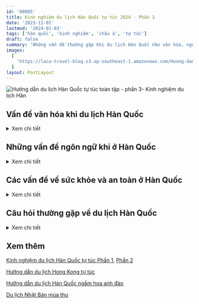 ```yaml
---
id: '00005'
title: Kinh nghiệm du lịch Hàn Quốc tự túc 2024 - Phần 3
date: '2023-11-01'
lastmod: '2024-01-03'
tags: ['hàn quốc', 'kinh nghiệm', 'châu á', 'tự túc']
draft: false
summary: 'Những vấn đề thường gặp khi du lịch Hàn Quốc như văn hóa, ngôn ngữ, sức khỏe và an toàn.'
images:
  [
    'https://laca-travel-blog.s3.ap-southeast-1.amazonaws.com/Huong-dan-du-lich-Han-Quoc-toan-tap-phan-3/bongeunsa-temple-seoul-at-night-gangnam-south-korea.jpg',
  ]
layout: PostLayout
---
```


![Hướng dẫn du lịch Hàn Quốc tự túc toàn tập - phần 3- Kinh nghiệm du lịch Hàn](https://laca-travel-blog.s3.ap-southeast-1.amazonaws.com/Huong-dan-du-lich-Han-Quoc-toan-tap-phan-3/bongeunsa-temple-seoul-at-night-gangnam-south-korea.jpg)

<TOCInline toc={props.toc} asDisclosure toHeading={2} />

## Vấn đề văn hóa khi du lịch Hàn Quốc

<details>
<summary>Xem chi tiết</summary>

![Du lịch Hàn Quốc tự túc - Món ăn trên bàn - Hàn Quốc](https://laca-travel-blog.s3.ap-southeast-1.amazonaws.com/Huong-dan-du-lich-Han-Quoc-toan-tap-phan-3/bua-an-toi-han-quoc.jpg)
Hàn Quốc là một đất nước đề cao hình ảnh xã hội, sự tôn trọng người với nhau và sự hòa hợp xã hội. Điều này có nghĩa là người Hàn Quốc thường cố gắng tránh xung đột, đặc biệt là ở nơi công cộng. Để thể hiện sự tôn trọng văn hóa Hàn Quốc, bạn nên tránh sự thô lỗ, cố gắng tôn trọng văn hóa Hàn, thích nghi với những phong tục tập quán và luôn tránh xung đột.

Điều gì được coi là thô lỗ ở Hàn Quốc? Việc chỉ bằng một ngón tay hoặc bằng đũa, cho và nhận bằng một tay, bắt chéo chân khi ngồi và đi giày vào bên trong được coi là thô lỗ. Những hành động được coi là thô lỗ ở các nước khác như chửi thề và khạc nhổ cũng bị coi là thô lỗ ở Hàn Quốc.

Điều gì được coi là không may mắn ở Hàn Quốc? Việc viết tên người khác bằng mực đỏ và cắm thẳng đũa vào cơm được cho là không may mắn. Cả hai đều được sử dụng trong các nghi lễ dành cho người đã khuất. Số 4 cũng không may mắn vì từ này đồng âm với từ “tử”.

Bạn có cần tip ở Hàn Quốc không? Ở Hàn Quốc, việc boa là không cần thiết và hầu hết các nhà hàng, quán cà phê đều không mong đợi hoặc cho phép bạn boa. Không có phí dịch vụ được thêm vào hóa đơn ở Hàn Quốc, ngoại trừ một số nhà hàng, quán bar và khách sạn cao cấp ở các khu du lịch của Seoul. Khi có hướng dẫn viên thì tip là được.

Có cần cởi giày khi đi vào nhà không? Nếu vào nhà ai đó ở Hàn Quốc, bạn nên cởi giày. Quy tắc này cũng áp dụng cho các đền chùa, nhà hàng truyền thống và những nơi khác trong các tòa nhà truyền thống. Hầu hết các quán cà phê, cửa hàng và nhà hàng sẽ không yêu cầu bạn cởi giày.

Khi nào bạn nên sử dụng hai tay ở Hàn Quốc? Bạn nên sử dụng hai tay khi đưa và nhận đồ ở Hàn Quốc như tiền, quà, danh thiếp hay đồ ăn. Khi bắt tay, hãy sử dụng cả hai tay, không chỉ một tay. Điều tương tự cũng áp dụng cho việc rót đồ uống, cả việc rót và cầm ly.

![Du lịch Hàn Quốc tự túc - Văn hóa Hàn Quốc](https://laca-travel-blog.s3.ap-southeast-1.amazonaws.com/Huong-dan-du-lich-Han-Quoc-toan-tap-phan-3/van-hoa-han-quoc.jpg)

Có phải hành động như người Hàn ở Hàn Quốc không? Bạn không cần phải tuân theo phong tục và truyền thống của Hàn Quốc khi đến thăm Hàn Quốc. Bạn là khách trong nước và người Hàn Quốc sẽ không mong đợi bạn biết mọi quy tắc. Tuy nhiên, việc thể hiện nhận thức về văn hóa ở Hàn Quốc sẽ giúp bạn kết bạn và gây ấn tượng với người dân địa phương.

Mẹo tốt nhất để trở nên nhạy cảm về văn hóa ở Hàn Quốc là trước tiên hãy xem xét tất cả những điều bạn cho là thô lỗ ở đất nước của mình – khạc nhổ, chửi thề, la hét, bạo lực thể xác, v.v. Hãy thể hiện những hành động tử tế tương tự như bạn thể hiện ở nhà – giúp đỡ người khác, nhường chỗ cho người cần giúp đỡ, lịch sự, v.v.

Hơn nữa, hãy nhớ rằng sự hòa hợp xã hội thực sự quan trọng ở Hàn Quốc và cố gắng không gây ra hình ảnh xấu. Hãy giữ giọng nói nhỏ nhẹ ở nơi công cộng, không nói chuyện hoặc hành động hung hăng, bất lịch sự và không ép buộc khi mọi người miễn cưỡng. Người Hàn Quốc có thể cảm thấy nghĩa vụ phải làm mọi việc, ngay cả khi họ không muốn.

[Quay lại nội dung](#nội-dung)

</details>

## Những vấn đề ngôn ngữ khi ở Hàn Quốc

<details>
<summary>Xem chi tiết</summary>

Vấn đề ngôn ngữ có thể là mối quan tâm lớn đối với những du khách lần đầu đến Hàn Quốc vì tiếng Hàn là ngôn ngữ rất khác với tiếng Anh và có bảng chữ cái độc đáo. Tiếng Hàn cũng là một trong những ngôn ngữ khó học nhất đối với người nói tiếng Anh, được xếp cùng với tiếng Nhật, tiếng Trung và tiếng Ả Rập.

![Du lịch Hàn Quốc tự túc - Giá vé Lotte World Adventure ở Seoul](https://laca-travel-blog.s3.ap-southeast-1.amazonaws.com/Huong-dan-du-lich-Han-Quoc-toan-tap-phan-3/gia-ve-o-Lotte-World-Adventure-In-Seoul.jpg)

Tuy nhiên, là khách du lịch đến Hàn Quốc, bạn không cần phải lo lắng về việc nắm vững ngôn ngữ. Tiếng Anh được sử dụng trong các biển hiệu và thông báo ở hầu hết những nơi bạn cần, chẳng hạn như trên phương tiện giao thông công cộng, tại sân bay, tại các điểm tham quan và địa điểm du lịch, trên thực đơn và hầu hết các địa điểm khác. Nó phổ biến trên khắp Hàn Quốc.

Nếu có biển hiệu hoặc thông báo không phải bằng tiếng Hàn, mình khuyên bạn nên sử dụng ứng dụng Papago để dịch nó. Sử dụng chức năng dịch hình ảnh trong ứng dụng để quét biển hiệu và Papago sẽ dịch sang tiếng Anh cho bạn. Nó thực sự tiện lợi và là cách mình dịch những thứ mình không thể đọc được bằng tiếng Hàn.

### Người Hàn Quốc có nói tiếng Anh không?

Nói tiếng Anh với người Hàn Quốc khác với việc có thể đọc và dịch các ký hiệu. Tiếng Anh được dạy từ bậc tiểu học cho đến hết bậc trung học. Điều đó không có nghĩa là mọi người sẽ nhớ nó, nhưng rất có thể một số người sẽ biết tiếng Anh, đặc biệt là những người Hàn Quốc trẻ tuổi.

Tốt nhất bạn nên hỏi xem ai đó có nói được tiếng Anh hay không trước khi bắt chuyện. Bạn có thể làm điều này bằng tiếng Hàn bằng cách hỏi “영어 할 수 있어요?” (Yong-oh hal su iss-o-yo?) hoặc chỉ hỏi bằng tiếng Anh. Hướng dẫn viên du lịch và những người trong ngành du lịch có thể sẽ nói được tiếng Anh, nhưng điều đó không được đảm bảo.

Nhút nhát là một vấn đề ở Hàn Quốc và người dân địa phương ban đầu có thể miễn cưỡng nói tiếng Anh vì sợ mắc lỗi. Học sinh Hàn Quốc thường sử dụng tiếng Anh khá tốt nhưng lại thiếu tự tin khi sử dụng. Hãy kiên nhẫn và khích lệ khi nói chuyện bằng tiếng Anh.

### Bạn có nên học tiếng Hàn trước khi đến thăm Hàn Quốc?

Nếu bạn muốn học một ít tiếng Hàn trước khi đi du lịch, mình khuyên bạn nên bắt đầu bằng việc học bảng chữ cái tiếng Hàn hoặc ít nhất là học một số cụm từ du lịch cơ bản của tiếng Hàn. Biết cách giới thiệu bản thân, thảo luận về giá cả, hỏi đường và nhờ giúp đỡ sẽ giúp chuyến đi Hàn Quốc của bạn dễ dàng hơn rất nhiều.

[Quay lại nội dung](#nội-dung)

</details>

## Các vấn đề về sức khỏe và an toàn ở Hàn Quốc

<details>
<summary>Xem chi tiết</summary>

Những người du lịch lần đầu đến Hàn Quốc có thể lo lắng về các vấn đề sức khỏe và vệ sinh, chẳng hạn như liệu có sẵn một số loại thực phẩm nhất định hay không và liệu chúng có an toàn để ăn hay không. Các vấn đề khác bao gồm an toàn cá nhân và việc liên hệ với các dịch vụ khẩn cấp như thế nào. Những vấn đề này sẽ được mình chia sẻ bên dưới.

### Thức ăn đường phố Hàn Quốc có an toàn để ăn không?

![Du lịch Hàn Quốc tự túc - Món ăn đường phố ở Hàn](https://laca-travel-blog.s3.ap-southeast-1.amazonaws.com/Huong-dan-du-lich-Han-Quoc-toan-tap-phan-3/mon-an-duong-pho-o-han.jpg)

Thức ăn đường phố Hàn Quốc nói chung là an toàn để ăn và hầu như sẽ không gây ra bất kỳ vấn đề sức khỏe nào cho bạn. Thức ăn đường phố Hàn Quốc có thể cay hoặc chứa nhiều muối, hãy lưu ý đến khả năng hấp thụ cá nhân và yêu cầu ăn kiêng của bạn trước khi thử.

Ngoài ra, hãy cẩn thận khi gọi món có thịt hoặc hải sản và kiểm tra xem nó đã được nấu chín kỹ chưa. Thức ăn đường phố Hàn Quốc để lâu ngày có nhiều khả năng gây ngộ độc thực phẩm, vì vậy hãy yêu cầu thực phẩm mới nấu chín nếu bạn lo lắng.

### Có dễ tìm đồ ăn thuần chay ở Hàn Quốc không?

Có rất nhiều món ăn Hàn Quốc thân thiện với người ăn chay như gimbap, japchae, pajeon, bibimbap, ramyeon và tteokbokki. Tuy nhiên, một số nhà hàng có thể sử dụng các nguyên liệu không thân thiện với người ăn chay khi chế biến những món ăn này, vì vậy hãy cẩn thận. Kimchi không thân thiện với người ăn chay do có thành phần hải sản và nước sốt.

Ăn chay không phổ biến ở Hàn Quốc vì có ít người theo chế độ ăn kiêng này hơn ở các nước như Mỹ hoặc Anh. Người ăn chay ở Hàn Quốc chiếm 3% dân số, trong khi người ăn thuần chay ở Hàn Quốc chỉ chiếm 0,2% dân số tính đến năm 2022. Anh lần lượt là 10% và 2%.

Tuy nhiên, số lượng nhà hàng và tiệm bánh thân thiện với người ăn chay đang tăng lên hàng năm ở Hàn Quốc, đặc biệt là ở các khu vực như Hongdae và Itaewon. Đồ ăn ở chùa Phật giáo Hàn Quốc thân thiện với người ăn chay và là một lựa chọn tốt cho những người ăn chay muốn thưởng thức đồ ăn thuần chay trong khi tìm hiểu về văn hóa địa phương của Hàn Quốc.

### Uống nước máy ở Hàn Quốc có an toàn không?

![Du lịch Hàn Quốc tự túc - Nước máy ở Hàn](https://laca-travel-blog.s3.ap-southeast-1.amazonaws.com/Huong-dan-du-lich-Han-Quoc-toan-tap-phan-3/nuoc-may-o-han.jpg)

Nước máy Hàn Quốc có thể uống được và an toàn. Hàn Quốc đứng thứ 23 về vệ sinh nước, trên Mỹ, Canada và Australia. Tuy nhiên, nhiều người Hàn Quốc không uống nước máy mà thích sử dụng máy lọc nước và nước đóng chai hơn vì cho rằng nước máy có mùi lạ hoặc đường ống nước không tốt.

Nước đóng chai ở Hàn Quốc rất rẻ và có giá 12 ngàn VND cho một chai 500ml từ cửa hàng tiện lợi. Tuy nhiên, mua nước từ siêu thị là một lựa chọn rẻ hơn.

### Có cần tiêm chủng khi đi du lịch đến Hàn Quốc không?

Không bắt buộc phải tiêm chủng khi đi du lịch Hàn Quốc, nhưng bạn nên tiêm ít nhất các loại vắc xin định kỳ như uốn ván, MMR và bại liệt. Ngoài ra, vắc-xin viêm gan A & B, thương hàn và viêm não Nhật Bản cũng được khuyến khích.

### Hàn Quốc có thân thiện với khách du lịch không?

Hàn Quốc nói chung là thân thiện và chào đón khách du lịch. Chính phủ Hàn Quốc chi rất nhiều tiền và công sức để quảng bá du lịch Hàn Quốc ra thế giới và có nhiều ưu đãi để đưa người dân đến nước này. Người Hàn Quốc đa phần cũng lịch sự và hiếu khách, đặc biệt là trong lĩnh vực du lịch.

### Hàn Quốc có phải là đất nước nguy hiểm để du lịch?

Hàn Quốc là một quốc gia an toàn để đi du lịch và tỷ lệ tội phạm ở Hàn Quốc thấp, có thể so sánh với Na Uy hoặc Hà Lan. Các tội phạm công cộng như trộm cắp và hành hung rất hiếm xảy ra. Móc túi và giật ví không phổ biến và hàng hóa không được giám sát thường được để yên hoặc báo cảnh sát.

**Hàn Quốc an toàn đến mức nào?** mình thường xuyên thấy mọi người để điện thoại hoặc túi xách trên bàn cafe để đặt chỗ trước khi gọi đồ uống. Mọi người thậm chí còn để máy tính xách tay của họ mở khi họ ra ngoài ăn trưa hoặc đi vệ sinh. Trộm cắp làm xáo trộn sự hòa hợp xã hội và là một trong những lý do hiếm thấy ở Hàn Quốc.

Bạo lực thể xác cũng rất hiếm nhưng vẫn xảy ra ở Hàn Quốc cũng như ở tất cả các nước. Điều này thường thấy nhất ở những khu vực có nhiều quán bar và khi mọi người say rượu. Tuy nhiên, việc ghé thăm các quán bar ở Hàn Quốc an toàn hơn rất nhiều so với những quốc gia khác và rắc rối không thường xuyên xảy ra, ngay cả ở những nơi đông đúc.

### Làm thế nào để bạn liên hệ với dịch vụ thông tin du lịch ở Hàn Quốc?

Gọi 1330 tại Hàn Quốc để liên hệ với Đường dây trợ giúp du lịch. Đường dây Trợ giúp Du lịch Hàn Quốc cung cấp miễn phí các dịch vụ sau cho khách du lịch tại Hàn Quốc.

- Thông tin du lịch: Tìm hiểu về các điểm tham quan, giờ mở cửa, giá cả và các thông tin khác.
- Phiên dịch du lịch: Truy cập thông tin du lịch bằng nhiều ngôn ngữ.
- Khiếu nại của khách du lịch: Báo cáo hành vi lừa đảo và các vấn đề bạn gặp phải khi đi du lịch ở Hàn Quốc.
- Cảnh sát du lịch: Báo cáo tội phạm nhỏ bằng tiếng Anh và các ngôn ngữ khác.

<p align="center">
  ![Du lịch Hàn Quốc tự túc - Cảnh sát du lịch giúp đỡ du khách ở Hàn
  Quốc](https://laca-travel-blog.s3.ap-southeast-1.amazonaws.com/Huong-dan-du-lich-Han-Quoc-toan-tap-phan-3/canh-sat-du-lich-han-quoc.jpg
  'Cảnh sát du lịch giúp đỡ du khách ở Hàn Quốc') Nếu bạn gặp khó khăn. Hàn Quốc cũng có cảnh sát du
  lịch giúp đỡ bạn.{' '}
</p>

Có cảnh sát du lịch tuần tra trên đường phố Seoul, mặc đồng phục màu tím như trong hình trên. Tại các địa điểm du lịch nổi tiếng như Myeongdong và Làng Bukchon Hanok, bạn cũng sẽ tìm thấy các nhân viên thông tin du lịch thân thiện mặc áo sơ mi đỏ và đội mũ cao bồi màu đỏ phù hợp.

### Bạn nên làm gì nếu gặp trường hợp khẩn cấp ở Hàn Quốc?

Nếu bạn cần báo cáo hỏa hoạn hoặc cấp cứu y tế ở Hàn Quốc, bạn nên gọi 119 từ bất kỳ điện thoại nào. Để liên hệ với cảnh sát Hàn Quốc, hãy gọi 112. Bạn sẽ cần chọn tùy chọn báo cáo trường hợp khẩn cấp bằng tiếng Anh hoặc ngôn ngữ khác. Có thể mất một chút thời gian để được chuyển hướng đến một người nói tiếng Anh.

- 119 – Cấp cứu y tế và cứu hỏa
- 112 – Cảnh sát

Khi sử dụng dịch vụ y tế tại Hàn Quốc, bạn phải trả chi phí điều trị nhưng không phải trả phí đi xe cấp cứu vì chi phí này đã được chính phủ Hàn Quốc chi trả. Bảo hiểm du lịch sẽ chi trả chi phí hóa đơn y tế, vì vậy nếu bạn lo lắng về hóa đơn y tế lớn thì nên mua bảo hiểm.

May mắn thay, chi phí điều trị ở Hàn Quốc khá hợp lý và Hàn Quốc có cơ sở y tế tiên tiến, đó là lý do tại sao đây là điểm đến du lịch y tế nổi tiếng. Nhiều người đến Hàn Quốc để thực hiện các cuộc phẫu thuật nhỏ và lớn, bao gồm phẫu thuật mắt bằng laser, phẫu thuật thẩm mỹ và nội khoa.

### Ô nhiễm không khí có phải là vấn đề ở Hàn Quốc?

Ô nhiễm không khí là một vấn đề ở Hàn Quốc, đặc biệt là vào mùa xuân và mùa hè. Gió thổi bụi vàng từ Trung Á, đốt đồng ruộng phát tán khói khắp châu Á và đốt nhiên liệu hóa thạch góp phần làm tăng mức độ ô nhiễm không khí. Một số ngày sẽ có rất ít rủi ro về tầm nhìn và sức khỏe đối với những người có vấn đề về phổi.

[Quay lại nội dung](#nội-dung)

</details>

## Câu hỏi thường gặp về du lịch Hàn Quốc

<details>
<summary>Xem chi tiết</summary>

### Du lịch Hàn Quốc vào tháng nào là đẹp nhất?

Thời gian đẹp nhất để ghé thăm Hàn Quốc là **tháng 4 và tháng 10**. Tháng 4 ấm áp và bạn có thể ngắm hoa anh đào ở Seoul vào đầu tháng. Tháng 10 ấm áp với bầu trời trong xanh. Trong tháng 10, bạn có thể ngắm lá mùa thu trên khắp Hàn Quốc.

### Chi phí đi Hàn Quốc bao nhiêu là đủ?

Số tiền bạn cần để đi du lịch ở Hàn Quốc tùy thuộc vào phong cách du lịch của bạn và mức độ thoải mái mong muốn. Ngân sách sơ bộ của Hàn Quốc là 1-2 Triệu VND mỗi ngày cho khách du lịch tiết kiệm, 2-4 Triệu VND mỗi ngày cho khách du lịch tầm trung và hơn 4 Triệu VND mỗi ngày cho khách du lịch hạng sang.

### Hàn Quốc có thân thiện với khách du lịch không?

Hàn Quốc là một đất nước thân thiện với khách du lịch. Có rất nhiều dịch vụ chào đón khách du lịch đến Hàn Quốc, bao gồm các tour quá cảnh miễn phí từ sân bay Seoul, biểu diễn văn hóa tại các điểm du lịch, phí vào cửa thấp tại các điểm tham quan truyền thống như Cung điện Cảnh Phúc, cũng như thông tin và biển hiệu du lịch bằng nhiều thứ tiếng.

### Cần biết gì trước khi đi du lịch Hàn Quốc?

Điều quan trọng là phải biết về thời tiết trước khi đi du lịch Hàn Quốc vì điều này có thể ảnh hưởng đến chuyến đi hàng ngày của bạn và ảnh hưởng đến quần áo bạn cần. Bạn cũng nên nghiên cứu những lễ hội nào diễn ra trước khi đi du lịch, những sự kiện theo mùa nào đang diễn ra, chẳng hạn như ngắm hoa anh đào, cũng như cách sử dụng phương tiện giao thông công cộng và kết nối mạng.

### Du lịch Hàn Quốc tháng nào rẻ nhất?

Tháng 1 và tháng 2 là hai trong số những tháng có giá vé du lịch Hàn Quốc rẻ nhất và được coi là mùa thấp điểm vì thời tiết lạnh. Giá khách sạn và vé máy bay đi Hàn Quốc sẽ giảm trong những tháng này. Mùa đông là thời điểm thích hợp để du lịch Hàn Quốc để ngắm tuyết và thưởng thức các lễ hội và thể thao mùa đông, tuy nhiên, một số điểm tham quan sẽ đóng cửa trong thời gian này trong năm.

### Có cần hướng dẫn viên du lịch không?

Bạn nên tham khảo sách hướng dẫn du lịch Hàn Quốc để nghiên cứu về chuyến đi của mình, đặc biệt đối với những du khách lần đầu đến Hàn Quốc. Hàn Quốc có nền văn hóa, ngôn ngữ và phong tục độc đáo có thể gây nhầm lẫn cho những du khách mới. Cẩm nang du lịch Hàn Quốc sẽ giúp bạn chuẩn bị những yếu tố này và cho bạn những ý tưởng để tạo nên chuyến đi Hàn Quốc hoàn hảo. Nếu bạn muốn tìm hiểu sâu hơn về Hàn Quốc có hướng dẫn viên sẽ tốt hơn.

### Có thể uống nước máy ở Hàn Quốc không?

Nước máy Hàn Quốc có thể uống được và an toàn. Bạn có thể uống nước từ các khách sạn và căn hộ ở Hàn Quốc. Các nhà hàng và quán cà phê sẽ cung cấp cho bạn nước uống miễn phí, thường được lấy từ máy làm mát nước. Nước đóng chai có sẵn tại các cửa hàng tiện lợi và có giá cả hợp lý.

### Hàn Quốc có an toàn cho du khách lần đầu không?

Hàn Quốc là đất nước an toàn cho những du khách lần đầu đặt chân tới. Các tội phạm cá nhân như trộm cắp, cướp giật và bạo lực thể xác rất hiếm ở Hàn Quốc và việc đi bộ trên đường phố Seoul vẫn an toàn, ngay cả vào ban đêm. Những người du lịch lần đầu có thể chuẩn bị cho chuyến đi đến Hàn Quốc bằng cách lưu ý đến những trò lừa đảo tiềm ẩn, chẳng hạn như việc tài xế taxi thu phí họ hoặc bị lừa đảo ở các chợ truyền thống.

### Các ứng dụng tốt nhất để đi du lịch ở Hàn Quốc là gì?

Các ứng dụng tốt nhất để du lịch đến Hàn Quốc là [Papago](https://play.google.com/store/apps/details?id=com.naver.labs.translator&hl=en&gl=US&pli=1), [Kakao Taxi](https://play.google.com/store/apps/details?id=com.kakao.taxi&hl=en&gl=US), [Naver Maps](https://map.naver.com/p/) và Seoul Subway. Những ứng dụng này sẽ cho phép bạn dịch giữa tiếng Hàn và tiếng Anh, gọi taxi và điều hướng khi bạn đi du lịch. Tất cả các ứng dụng này đều có tùy chọn ngôn ngữ tiếng Anh và miễn phí sử dụng.

[Quay lại nội dung](#nội-dung)

</details>

## Xem thêm 

[Kinh nghiệm du lịch Hàn Quốc tự túc Phần 1](https://laca.fun/blog/kinh-nghiem-du-lich-han-quoc-tu-tuc-phan-1), [Phần 2](https://laca.fun/blog/kinh-nghiem-du-lich-han-quoc-tu-tuc-phan-2)

[Hướng dẫn du lịch Hong Kong tự túc](https://laca.fun/blog/huong-dan-du-lich-hong-kong-tu-tuc)

[Hướng dẫn du lịch Hàn Quốc ngắm hoa anh đào](https://laca.fun/blog/han-quoc-ngam-hoa-anh-dao)

[Du lịch Nhật Bản mùa thu](https://laca.fun/blog/du-lich-nhat-ban-mua-thu)